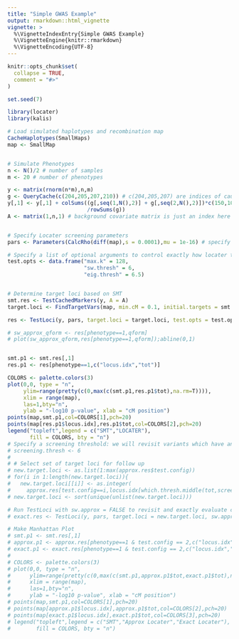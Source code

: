 ```yaml
---
title: "Simple GWAS Example"
output: rmarkdown::html_vignette
vignette: >
  %\VignetteIndexEntry{Simple GWAS Example}
  %\VignetteEngine{knitr::rmarkdown}
  %\VignetteEncoding{UTF-8}
---
```


```r
knitr::opts_chunk$set(
  collapse = TRUE,
  comment = "#>"
)
```

```r
set.seed(7)

library(locater)
library(kalis)

# Load simulated haplotypes and recombination map
CacheHaplotypes(SmallHaps)
map <- SmallMap


# Simulate Phenotypes
n <- N()/2 # number of samples
m <- 20 # number of phenotypes

y <- matrix(rnorm(n*m),n,m)
g <- QueryCache(c(204,205,207,210)) # c(204,205,207) are indices of causal loci
y[,1] <- y[,1] + colSums((g[,seq(1,N(),2)] + g[,seq(2,N(),2)])*c(150,10,30,100)#c(150,8,20)
                         /rowSums(g))
A <- matrix(1,n,1) # background covariate matrix is just an index here


# Specify Locater screening parameters 
pars <- Parameters(CalcRho(diff(map),s = 0.0001),mu = 1e-16) # specify HMM parameters

# Specify a list of optional arguments to control exactly how locater tests each position. If more than one combination of testing parameters is desired, a data.frame with multiple rows can be given and locater will efficiently evaluate all testing options.
test.opts <- data.frame("max.k" = 128,
                        "sw.thresh" = 6,
                        "eig.thresh" = 6.5)


# Determine target loci based on SMT
smt.res <- TestCachedMarkers(y, A = A)
target.loci <- FindTargetVars(map, min.cM = 0.1, initial.targets = smt.res, smt.thresh = 3)

res <- TestLoci(y, pars, target.loci = target.loci, test.opts = test.opts, verbose = TRUE)

# sw_approx_qform <- res[phenotype==1,qform]
# plot(sw_approx_qform,res[phenotype==1,qform]);abline(0,1)


smt.p1 <- smt.res[,1]
res.p1 <- res[phenotype==1,c("locus.idx","tot")]

COLORS <- palette.colors(3)
plot(0,0, type = "n", 
     ylim=range(pretty(c(0,max(c(smt.p1,res.p1$tot),na.rm=T)))),
     xlim = range(map),
     las=1,bty="n",
     ylab = "-log10 p-value", xlab = "cM position")
points(map,smt.p1,col=COLORS[1],pch=20)
points(map[res.p1$locus.idx],res.p1$tot,col=COLORS[2],pch=20)
legend("topleft",legend = c("SMT","LOCATER"),
       fill = COLORS, bty = "n")
# Specify a screening threshold: we will revisit variants which have an approximate -log10 p-value greater than screening.thresh
# screening.thresh <- 6
# 
# # Select set of target loci for follow up
# new.target.loci <- as.list(1:max(approx.res$test.config))
# for(i in 1:length(new.target.loci)){
#   new.target.loci[[i]] <- as.integer(
#     approx.res[test.config==i,locus.idx[which.thresh.middle(tot,screening.thresh)],phenotype]$V1)}
# new.target.loci <- sort(unique(unlist(new.target.loci)))

# Run TestLoci with sw.approx = FALSE to revisit and exactly evaluate candidate loci
# exact.res <- TestLoci(y, pars, target.loci = new.target.loci, sw.approx = FALSE, test.opts = test.opts, verbose = TRUE)

# Make Manhattan Plot
# smt.p1 <- smt.res[,1]
# approx.p1 <- approx.res[phenotype==1 & test.config == 2,c("locus.idx","tot")]
# exact.p1 <- exact.res[phenotype==1 & test.config == 2,c("locus.idx","tot")]
# 
# COLORS <- palette.colors(3)
# plot(0,0, type = "n", 
#      ylim=range(pretty(c(0,max(c(smt.p1,approx.p1$tot,exact.p1$tot),na.rm=T)))),
#      xlim = range(map),
#      las=1,bty="n",
#      ylab = "-log10 p-value", xlab = "cM position")
# points(map,smt.p1,col=COLORS[1],pch=20)
# points(map[approx.p1$locus.idx],approx.p1$tot,col=COLORS[2],pch=20)
# points(map[exact.p1$locus.idx],exact.p1$tot,col=COLORS[3],pch=20)
# legend("topleft",legend = c("SMT","Approx Locater","Exact Locater"),
#        fill = COLORS, bty = "n")


```
